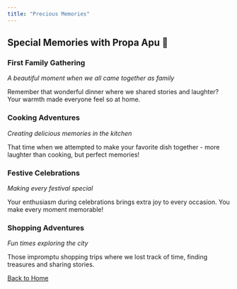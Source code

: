 ```yaml
---
title: "Precious Memories"
---
```


:::{.text-center .mb-5}
# Special Memories with Propa Apu 💖
:::

:::{.memory-grid}

::: {.memory-card}
### First Family Gathering
*A beautiful moment when we all came together as family*

Remember that wonderful dinner where we shared stories and laughter? Your warmth made everyone feel so at home.
:::

::: {.memory-card}
### Cooking Adventures
*Creating delicious memories in the kitchen*

That time when we attempted to make your favorite dish together - more laughter than cooking, but perfect memories!
:::

::: {.memory-card}
### Festive Celebrations
*Making every festival special*

Your enthusiasm during celebrations brings extra joy to every occasion. You make every moment memorable!
:::

::: {.memory-card}
### Shopping Adventures
*Fun times exploring the city*

Those impromptu shopping trips where we lost track of time, finding treasures and sharing stories.
:::

:::

<div class="text-center mt-5">
  <a href="index.html" class="home-btn">
    <i class="fas fa-home"></i> Back to Home
  </a>
</div>

<script>
document.addEventListener("DOMContentLoaded", () => {
  const cards = document.querySelectorAll('.memory-card');
  cards.forEach(card => {
    card.addEventListener('mouseenter', (e) => {
      party.sparkles(e.target, {
        count: party.variation.range(10, 20),
        speed: party.variation.range(50, 200),
      });
    });
  });
});
</script>
